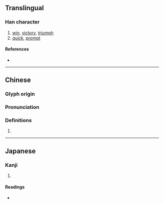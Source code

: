 {{character info/new}}
==Translingual==

===Han character===
{{Han char|rn=70|rad=方|as=09|sn=13|four=|canj=YSNKQ|ids=⿰方建}}

# [[win]], [[victory]], [[triumph]]
# [[quick]], [[prompt]]

====References====
* {{Han ref|kx=0484.210|dkj=13679|dj=0846.200|hdz=32183.050|uh=65D4|ud=26068}}

----

==Chinese==
{{zh-forms}}

===Glyph origin===
{{Han etym}}

===Pronunciation===
{{zh-pron
|m=jiàn
|c=gin3
|mc=y
|oc=y
|cat=
}}

===Definitions===
{{zh-hanzi}}

# {{rfdef|lang=zh}}

----

==Japanese==

===Kanji===
{{ja-kanji|grade=|rs=方09}}

# {{defn|lang=ja|sort=方09}}

====Readings====
* {{ja-readings|on=けん,こん|kun=かつ}}